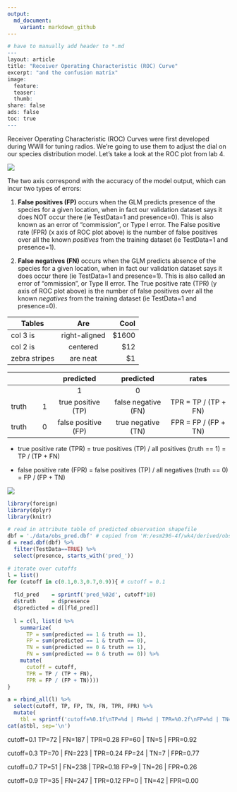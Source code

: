 ```yaml
---
output:
  md_document:
    variant: markdown_github
---
```

```r
# have to manually add header to *.md
---
layout: article
title: "Receiver Operating Characteristic (ROC) Curve"
excerpt: "and the confusion matrix"
image:
  feature:
  teaser:
  thumb:
share: false
ads: false
toc: true
---
```

Receiver Operating Characteristic (ROC) Curves were first developed during WWII for tuning radios. We're going to use them to adjust the dial on our species distribution model. Let's take a look at the ROC plot from lab 4.

![](glm1_diagnostic_plot_cropped.png)

The two axis correspond with the accuracy of the model output, which can incur two types of errors:

1. **False positives (FP)** occurs when the GLM predicts presence of the species for a given location, when in fact our validation dataset says it does NOT occur there (ie TestData=1 and presence=0). This is also known as an error of "commission", or Type I error. The False positive rate (FPR) (x axis of ROC plot above) is the number of false positives over all the known _positives_ from the training dataset (ie TestData=1 and presence=1).

1. **False negatives (FN)** occurs when the GLM predicts absence of the species for a given location, when in fact our validation dataset says it does occur there (ie TestData=1 and presence=1). This is also called an error of "ommission", or Type II error. The True positive rate (TPR) (y axis of ROC plot above) is the number of false positives over all the known _negatives_ from the training dataset (ie TestData=1 and presence=0).





| Tables        | Are           | Cool  |
| ------------- |:-------------:| -----:|
| col 3 is      | right-aligned | $1600 |
| col 2 is      | centered      |   $12 |
| zebra stripes | are neat      |    $1 |



|       |       |       predicted    |     predicted      |        rates        |
|------:|------:|:------------------:|:------------------:|:-------------------:|
|       |       |          1         |         0          |                     |
| truth |    1  | true positive (TP) | false negative (FN)| TPR = TP / (TP + FN)|
| truth |    0  | false positive (FP)| true negative (TN) | FPR = FP / (FP + TN)|

- true positive rate (TPR) = true positives (TP) / all positives (truth == 1) = TP / (TP + FN)

- false positive rate (FPR) = false positives (TP) / all negatives (truth == 0) = FP / (FP + TN)

![](.img/roc_mapped.png)

```r
library(foreign)
library(dplyr)
library(knitr)

# read in attribute table of predicted observation shapefile
dbf = './data/obs_pred.dbf' # copied from 'H:/esm296-4f/wk4/derived/obs_pred.dbf'
d = read.dbf(dbf) %>%
  filter(TestData==TRUE) %>%
  select(presence, starts_with('pred_'))

# iterate over cutoffs
l = list()
for (cutoff in c(0.1,0.3,0.7,0.9)){ # cutoff = 0.1
  
  fld_pred    = sprintf('pred_%02d', cutoff*10)
  d$truth     = d$presence
  d$predicted = d[[fld_pred]]
  
  l = c(l, list(d %>%
    summarize(
      TP = sum(predicted == 1 & truth == 1),
      FP = sum(predicted == 1 & truth == 0),
      TN = sum(predicted == 0 & truth == 1),
      FN = sum(predicted == 0 & truth == 0)) %>%
    mutate(
      cutoff = cutoff,
      TPR = TP / (TP + FN),
      FPR = FP / (FP + TN))))
}

a = rbind_all(l) %>%
  select(cutoff, TP, FP, TN, FN, TPR, FPR) %>%
  mutate(
    tbl = sprintf('cutoff=%0.1f\nTP=%d | FN=%d | TPR=%0.2f\nFP=%d | TN=%d | FPR=%0.2f\n', cutoff, TP, FN, TPR, FP, TN, FPR))
cat(a$tbl, sep='\n')
```


cutoff=0.1
TP=72 | FN=187 | TPR=0.28
FP=60 | TN=5 | FPR=0.92

cutoff=0.3
TP=70 | FN=223 | TPR=0.24
FP=24 | TN=7 | FPR=0.77

cutoff=0.7
TP=51 | FN=238 | TPR=0.18
FP=9 | TN=26 | FPR=0.26

cutoff=0.9
TP=35 | FN=247 | TPR=0.12
FP=0 | TN=42 | FPR=0.00
